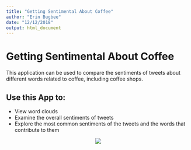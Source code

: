 ```yaml
---
title: "Getting Sentimental About Coffee"
author: "Erin Bugbee"
date: "12/12/2018"
output: html_document
---
```


# Getting Sentimental About Coffee

This application can be used to compare the sentiments of tweets about different words related to coffee, including coffee shops.

## Use this App to:

* View word clouds 
* Examine the overall sentiments of tweets
* Explore the most common sentiments of the tweets and the words that contribute to them

<center>
![](www/coffee1.jpg)
</center>
